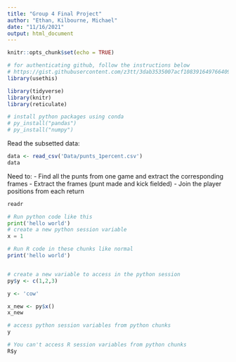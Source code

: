 ```yaml
---
title: "Group 4 Final Project"
author: "Ethan, Kilbourne, Michael"
date: "11/16/2021"
output: html_document
---
```


```r
knitr::opts_chunk$set(echo = TRUE)
```

```r
# for authenticating github, follow the instructions below
# https://gist.githubusercontent.com/z3tt/3dab3535007acf108391649766409421/raw/2ce9dba43ead7e88d9f2416b9fd21379b227af32/github.R
library(usethis)

```

```r
library(tidyverse)
library(knitr)
library(reticulate)

# install python packages using conda
# py_install("pandas")
# py_install("numpy")
```

Read the subsetted data:

```r
data <- read_csv('Data/punts_1percent.csv')
data
```


Need to:
- Find all the punts from one game and extract the corresponding frames
- Extract the frames (punt made and kick fielded)
- Join the player positions from each return


```r
readr
```





```python
# Run python code like this
print('hello world')
# create a new python session variable
x = 1

```


```r
# Run R code in these chunks like normal
print('hello world')


# create a new variable to access in the python session
py$y <- c(1,2,3)

y <- 'cow'

x_new <- py$x()
x_new
```

```python
# access python session variables from python chunks
y

# You can't access R session variables from python chunks
R$y
```